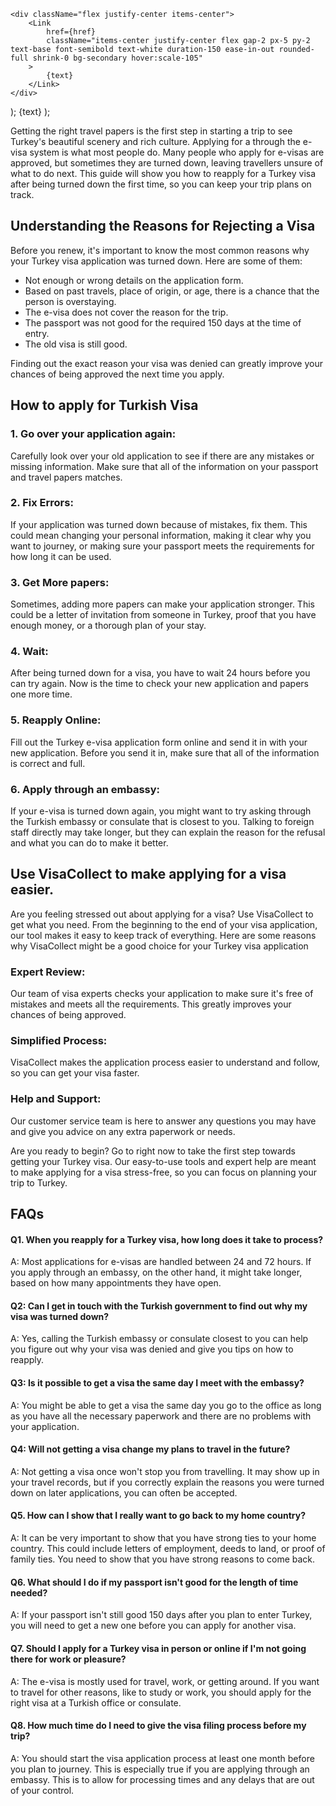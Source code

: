     <div className="flex justify-center items-center">
        <Link
            href={href}
            className="items-center justify-center flex gap-2 px-5 py-2 text-base font-semibold text-white duration-150 ease-in-out rounded-full shrink-0 bg-secondary hover:scale-105"
        >
            {text}
        </Link>
    </div>
);
    <Link
        className="inline-flex items-center justify-center gap-1 text-lg font-semibold text-primary"
        href={href}
    >
        {text}
    </Link>
);

Getting the right travel papers is the first step in starting a trip to see Turkey's beautiful scenery and rich culture. Applying for a <LinkText text=" Turkey visa online" href="/tr/"/> through the e-visa system is what most people do. Many people who apply for e-visas are approved, but sometimes they are turned down, leaving travellers unsure of what to do next. This guide will show you how to reapply for a Turkey visa after being turned down the first time, so you can keep your trip plans on track.

## Understanding the Reasons for Rejecting a Visa

Before you renew, it's important to know the most common reasons why your Turkey visa application was turned down. Here are some of them:

-   Not enough or wrong details on the application form.
-   Based on past travels, place of origin, or age, there is a chance that the person is overstaying.
-   The e-visa does not cover the reason for the trip.
-   The passport was not good for the required 150 days at the time of entry.
-   The old visa is still good.

Finding out the exact reason your visa was denied can greatly improve your chances of being approved the next time you apply.

## How to apply for Turkish Visa

### 1. Go over your application again:

Carefully look over your old application to see if there are any mistakes or missing information. Make sure that all of the information on your passport and travel papers matches.

### 2. Fix Errors:

If your application was turned down because of mistakes, fix them. This could mean changing your personal information, making it clear why you want to journey, or making sure your passport meets the requirements for how long it can be used.

### 3. Get More papers:

Sometimes, adding more papers can make your application stronger. This could be a letter of invitation from someone in Turkey, proof that you have enough money, or a thorough plan of your stay.

### 4. Wait:

After being turned down for a visa, you have to wait 24 hours before you can try again. Now is the time to check your new application and papers one more time.

### 5. Reapply Online:

Fill out the Turkey e-visa application form online and send it in with your new application. Before you send it in, make sure that all of the information is correct and full.

### 6. Apply through an embassy:

If your e-visa is turned down again, you might want to try asking through the Turkish embassy or consulate that is closest to you. Talking to foreign staff directly may take longer, but they can explain the reason for the refusal and what you can do to make it better.

## Use VisaCollect to make applying for a visa easier.

Are you feeling stressed out about applying for a visa? Use VisaCollect to get what you need. From the beginning to the end of your visa application, our tool makes it easy to keep track of everything. Here are some reasons why VisaCollect might be a good choice for your Turkey visa application

### Expert Review:

Our team of visa experts checks your application to make sure it's free of mistakes and meets all the requirements. This greatly improves your chances of being approved.

### Simplified Process:

VisaCollect makes the application process easier to understand and follow, so you can get your visa faster.

### Help and Support:

Our customer service team is here to answer any questions you may have and give you advice on any extra paperwork or needs.

Are you ready to begin? Go to <LinkText text=" VisaCollect" href="/"/> right now to take the first step towards getting your Turkey visa. Our easy-to-use tools and expert help are meant to make applying for a visa stress-free, so you can focus on planning your trip to Turkey.

## FAQs

#### Q1. When you reapply for a Turkey visa, how long does it take to process?

A: Most applications for e-visas are handled between 24 and 72 hours. If you apply through an embassy, on the other hand, it might take longer, based on how many appointments they have open.

#### Q2: Can I get in touch with the Turkish government to find out why my visa was turned down?

A: Yes, calling the Turkish embassy or consulate closest to you can help you figure out why your visa was denied and give you tips on how to reapply.

#### Q3: Is it possible to get a visa the same day I meet with the embassy?

A: You might be able to get a visa the same day you go to the office as long as you have all the necessary paperwork and there are no problems with your application.

#### Q4: Will not getting a visa change my plans to travel in the future?

A: Not getting a visa once won't stop you from travelling. It may show up in your travel records, but if you correctly explain the reasons you were turned down on later applications, you can often be accepted.

#### Q5. How can I show that I really want to go back to my home country?

A: It can be very important to show that you have strong ties to your home country. This could include letters of employment, deeds to land, or proof of family ties. You need to show that you have strong reasons to come back.

#### Q6. What should I do if my passport isn't good for the length of time needed?

A: If your passport isn't still good 150 days after you plan to enter Turkey, you will need to get a new one before you can apply for another visa.

#### Q7. Should I apply for a Turkey visa in person or online if I'm not going there for work or pleasure?

A: The e-visa is mostly used for travel, work, or getting around. If you want to travel for other reasons, like to study or work, you should apply for the right visa at a Turkish office or consulate.

#### Q8. How much time do I need to give the visa filing process before my trip?

A: You should start the visa application process at least one month before you plan to journey. This is especially true if you are applying through an embassy. This is to allow for processing times and any delays that are out of your control.
